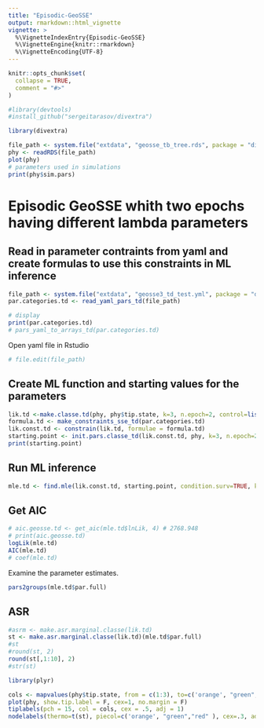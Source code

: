 ```yaml
---
title: "Episodic-GeoSSE"
output: rmarkdown::html_vignette
vignette: >
  %\VignetteIndexEntry{Episodic-GeoSSE}
  %\VignetteEngine{knitr::rmarkdown}
  %\VignetteEncoding{UTF-8}
---
```


```r
knitr::opts_chunk$set(
  collapse = TRUE,
  comment = "#>"
)
```

```r
#library(devtools)
#install_github("sergeitarasov/divextra")
```


```r
library(divextra)
```


```r
file_path <- system.file("extdata", "geosse_tb_tree.rds", package = "divextra")
phy <- readRDS(file_path)
plot(phy)
# parameters used in simulations
print(phy$sim.pars)
```

# Episodic GeoSSE whith two epochs having different lambda parameters

## Read in parameter contraints from yaml and create formulas to use this constraints in ML inference

```r
file_path <- system.file("extdata", "geosse3_td_test.yml", package = "divextra")
par.categories.td <- read_yaml_pars_td(file_path)

# display
print(par.categories.td)
# pars_yaml_to_arrays_td(par.categories.td)
```

Open yaml file in Rstudio

```r
# file.edit(file_path)
```


## Create ML function and starting values for the parameters

```r
lik.td <-make.classe.td(phy, phy$tip.state, k=3, n.epoch=2, control=list(backend = "gslode"), strict=T)
formula.td <- make_constraints_sse_td(par.categories.td)
lik.const.td <- constrain(lik.td, formulae = formula.td)
starting.point <- init.pars.classe_td(lik.const.td, phy, k=3, n.epoch=2, eps=0.5)
print(starting.point)
```

## Run ML inference

```r
mle.td <- find.mle(lik.const.td, starting.point, condition.surv=TRUE, keep.func=F)
```

## Get AIC

```r
# aic.geosse.td <- get_aic(mle.td$lnLik, 4) # 2768.948
# print(aic.geosse.td)
logLik(mle.td)
AIC(mle.td)
# coef(mle.td)
```


Examine the parameter estimates.

```r
pars2groups(mle.td$par.full)
```

## ASR

```r
#asrm <- make.asr.marginal.classe(lik.td)
st <- make.asr.marginal.classe(lik.td)(mle.td$par.full)
#st
#round(st, 2)
round(st[,1:10], 2)
#str(st)
```

```r
library(plyr)

cols <- mapvalues(phy$tip.state, from = c(1:3), to=c('orange', "green","red" ))
plot(phy, show.tip.label = F, cex=1, no.margin = F)
tiplabels(pch = 15, col = cols, cex = .5, adj = 1)
nodelabels(thermo=t(st), piecol=c('orange', "green","red" ), cex=.3, adj=0)

```


